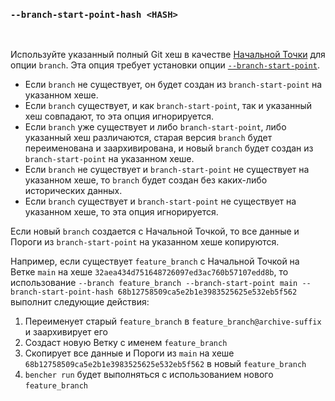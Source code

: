 ### `--branch-start-point-hash <HASH>`

<br />

Используйте указанный полный Git хеш в качестве [Начальной Точки][start point] для опции `branch`.
Эта опция требует установки опции [`--branch-start-point`][branch start point].

- Если `branch` не существует, он будет создан из `branch-start-point` на указанном хеше.
- Если `branch` существует, и как `branch-start-point`, так и указанный хеш совпадают,
  то эта опция игнорируется.
- Если `branch` уже существует и либо `branch-start-point`, либо указанный хеш различаются,
  старая версия `branch` будет переименована и заархивирована,
  и новый `branch` будет создан из `branch-start-point` на указанном хеше.
- Если `branch` не существует и `branch-start-point` не существует на указанном хеше,
  то `branch` будет создан без каких-либо исторических данных.
- Если `branch` существует и `branch-start-point` не существует на указанном хеше,
  то эта опция игнорируется.

Если новый `branch` создается с Начальной Точкой,
то все данные и Пороги из `branch-start-point` на указанном хеше копируются.

Например, если существует `feature_branch` с Начальной Точкой на Ветке `main`
на хеше `32aea434d751648726097ed3ac760b57107edd8b`,
то использование `--branch feature_branch --branch-start-point main --branch-start-point-hash 68b12758509ca5e2b1e3983525625e532eb5f562`
выполнит следующие действия:

1. Переименует старый `feature_branch` в `feature_branch@archive-suffix` и заархивирует его
2. Создаст новую Ветку с именем `feature_branch`
3. Скопирует все данные и Пороги из `main` на хеше `68b12758509ca5e2b1e3983525625e532eb5f562` в новый `feature_branch`
4. `bencher run` будет выполняться с использованием нового `feature_branch`

[start point]: /ru/docs/explanation/benchmarking/#start-point

[branch start point]: #--branch-start-point-branch